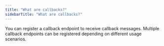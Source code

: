 ```yaml
---
title: "What are callbacks?"
sidebarTitle: "What are callbacks?"
---
```


You can register a callback endpoint to receive callback messages. Multiple callback endpoints can be registered depending on different usage scenarios.

